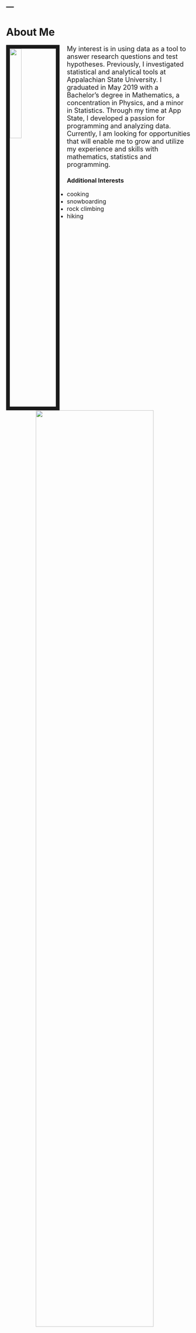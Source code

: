 ---
---
# About Me

<link rel="stylesheet" href="styles.css" type="text/css">

<img src="audreypicture.jpg" style="width:25%; border:10px solid; margin-right: 20px" align="left">

<font size = "4"> My interest is in using data as a tool to answer research questions and test hypotheses. Previously, I investigated statistical and analytical tools at Appalachian State University. I graduated in May 2019 with a Bachelor's degree in Mathematics, a concentration in Physics, and a minor in Statistics. Through my time at App State, I developed a passion for programming and analyzing data. Currently, I am looking for opportunities that will enable me to grow and utilize my experience and skills with mathematics, statistics and programming. </font>

### Additional Interests
 
* <font size = "3"> cooking </font>
* <font size = "3"> snowboarding </font>
* <font size = "3"> rock climbing </font>
* <font size = "3"> hiking  </font>

<img src="friends.jpg" style="width:80%; margin-right: 20px" align="right">



